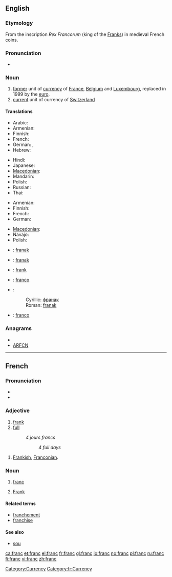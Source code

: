 {{also|Franc}}
==English==

===Etymology===
From the inscription ''Rex Francorum'' (king of the [[Frank]]s) in medieval French coins.

===Pronunciation===
* {{IPA|/fɹæŋk/}}

===Noun===
{{wikipedia}}
{{en-noun}}

# [[former]] unit of [[currency]] of [[France]], [[Belgium]] and [[Luxembourg]], replaced in 1999 by the [[euro]].
# [[current]] unit of currency of [[Switzerland]]

====Translations====
{{trans-top|former currency of France and Belgium}}
* Arabic: {{t|ar|فرنك|m|tr=frank|sc=Arab}}
* Armenian: {{t-|hy|ֆրանկ|tr=frank}}
* Finnish: {{t-|fi|frangi}}
* French: {{t+|fr|franc|m}}
* German: {{t-|de|Franc|m}}, {{t+|de|Franken|m}}
* Hebrew: {{t|he|פרנק|sc=Hebr}}
{{trans-mid}}
* Hindi: {{t|hi|फ्रैंक|tr=phraiṅk|sc=Deva}}
* Japanese: {{t|ja|フラン|tr=furan|sc=Jpan}}
* [[Macedonian]]: {{t|mk|франк|m|tr=frank}}
* Mandarin: {{t|zh|法郎|tr=fàláng|sc=Hani}}
* Polish: {{l|pl|frank}} {{m}}
* Russian: {{t|ru|франк|m|tr=frank|sc=Cyrl}}
* Thai: {{t|th|ฟ รังค์|sc=Thai}}
{{trans-bottom}}

{{trans-top|current currency of Switzerland}}
* Armenian: {{t-|hy|ֆրանկ|tr=frank}}
* Finnish: {{t-|fi|frangi}}
* French: {{t+|fr|franc|m}}
* German: {{t+|de|Franken|m}}
{{trans-mid}}
* [[Macedonian]]: {{t|mk|франк|m|tr=frank}}
* Navajo: {{tø|nv|Swis Bikéyah Bi-Fwą}}
* Polish: {{l|pl|frank}} {{m}}
{{trans-bottom}}

{{checktrans-top}}
* {{ttbc|Bosnian}}: [[franak#Bosnian|franak]] {{m}}
* {{ttbc|Croatian}}: [[franak#Croatian|franak]] {{m}}
* {{ttbc|Estonian}}: [[frank]]
* {{ttbc|Italian}}: [[franco]] {{m}}
* {{ttbc|Serbian}}:
*: Cyrillic: [[франак#Serbian|франак]] {{m}}
*: Roman: [[franak#Serbian|franak]] {{m}}
* {{ttbc|Spanish}}: [[franco]] {{m}}
{{trans-bottom}}

===Anagrams===
* {{alphagram|acfnr}}
* [[ARFCN#English|ARFCN]]

[[Category:Currency]]

----

==French==

===Pronunciation===
* {{audio|Fr-franc.ogg|audio}}
* {{IPA|/fʀɑ̃/|lang=fr}}

===Adjective===
{{fr-adj|feminine=franche}}

# [[frank]]
# [[full]]
#: ''4 jours francs''
#:: ''4 full days''

{{fr-adj|feminine=franque}}

# [[Frankish]], [[Franconian]].

===Noun===
{{fr-noun|m}}

# {{money|lang=fr}} [[#English|franc]]
# [[Frank]]

====Related terms====
* [[franchement]]
* [[franchise]]

====See also====
* {{sense|money}} [[sou]]

[[Category:fr:Currency]]

[[ca:franc]]
[[et:franc]]
[[el:franc]]
[[fr:franc]]
[[gl:franc]]
[[io:franc]]
[[no:franc]]
[[pl:franc]]
[[ru:franc]]
[[fi:franc]]
[[vi:franc]]
[[zh:franc]]